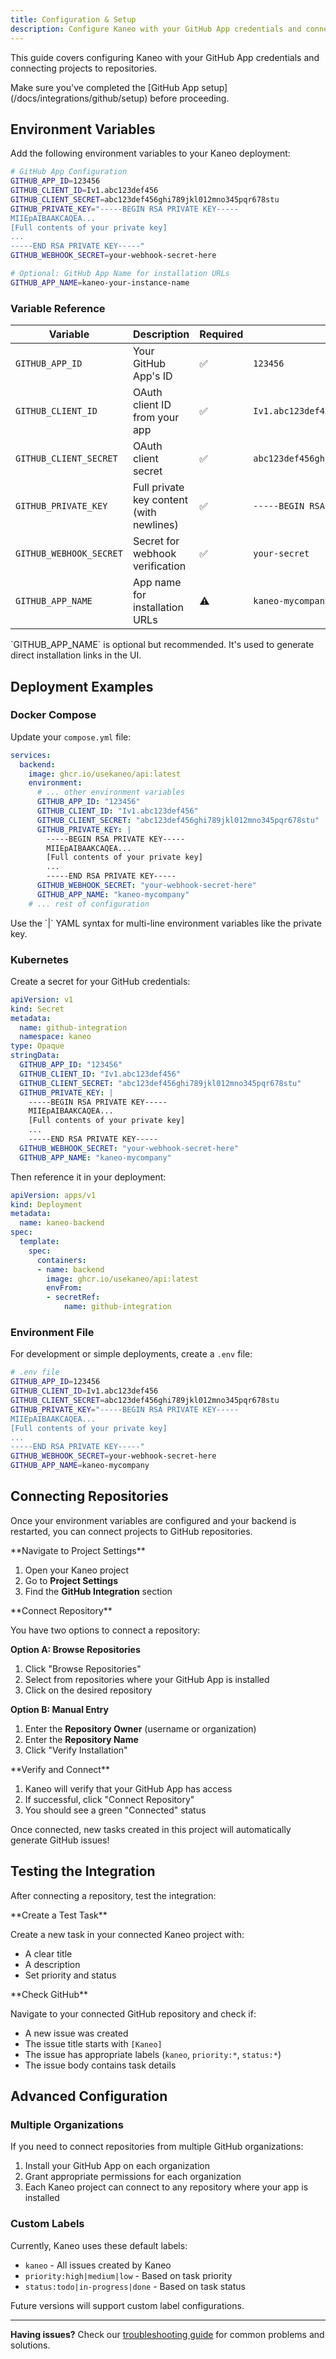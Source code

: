 ```yaml
---
title: Configuration & Setup
description: Configure Kaneo with your GitHub App credentials and connect projects to repositories. Includes Docker Compose and Kubernetes examples.
---
```



This guide covers configuring Kaneo with your GitHub App credentials and connecting projects to repositories.

<Callout type="info">
Make sure you've completed the [GitHub App setup](/docs/integrations/github/setup) before proceeding.
</Callout>

## Environment Variables

Add the following environment variables to your Kaneo deployment:

```bash
# GitHub App Configuration
GITHUB_APP_ID=123456
GITHUB_CLIENT_ID=Iv1.abc123def456
GITHUB_CLIENT_SECRET=abc123def456ghi789jkl012mno345pqr678stu
GITHUB_PRIVATE_KEY="-----BEGIN RSA PRIVATE KEY-----
MIIEpAIBAAKCAQEA...
[Full contents of your private key]
...
-----END RSA PRIVATE KEY-----"
GITHUB_WEBHOOK_SECRET=your-webhook-secret-here

# Optional: GitHub App Name for installation URLs
GITHUB_APP_NAME=kaneo-your-instance-name
```

### Variable Reference

| Variable | Description | Required | Example |
|----------|-------------|----------|---------|
| `GITHUB_APP_ID` | Your GitHub App's ID | ✅ | `123456` |
| `GITHUB_CLIENT_ID` | OAuth client ID from your app | ✅ | `Iv1.abc123def456` |
| `GITHUB_CLIENT_SECRET` | OAuth client secret | ✅ | `abc123def456ghi789jkl012mno345pqr678stu` |
| `GITHUB_PRIVATE_KEY` | Full private key content (with newlines) | ✅ | `-----BEGIN RSA...` |
| `GITHUB_WEBHOOK_SECRET` | Secret for webhook verification | ✅ | `your-secret` |
| `GITHUB_APP_NAME` | App name for installation URLs | ⚠️ | `kaneo-mycompany` |

<Callout type="warning">
`GITHUB_APP_NAME` is optional but recommended. It's used to generate direct installation links in the UI.
</Callout>

## Deployment Examples

### Docker Compose

Update your `compose.yml` file:

```yaml
services:
  backend:
    image: ghcr.io/usekaneo/api:latest
    environment:
      # ... other environment variables
      GITHUB_APP_ID: "123456"
      GITHUB_CLIENT_ID: "Iv1.abc123def456"
      GITHUB_CLIENT_SECRET: "abc123def456ghi789jkl012mno345pqr678stu"
      GITHUB_PRIVATE_KEY: |
        -----BEGIN RSA PRIVATE KEY-----
        MIIEpAIBAAKCAQEA...
        [Full contents of your private key]
        ...
        -----END RSA PRIVATE KEY-----
      GITHUB_WEBHOOK_SECRET: "your-webhook-secret-here"
      GITHUB_APP_NAME: "kaneo-mycompany"
    # ... rest of configuration
```

<Callout type="tip">
Use the `|` YAML syntax for multi-line environment variables like the private key.
</Callout>

### Kubernetes

Create a secret for your GitHub credentials:

```yaml
apiVersion: v1
kind: Secret
metadata:
  name: github-integration
  namespace: kaneo
type: Opaque
stringData:
  GITHUB_APP_ID: "123456"
  GITHUB_CLIENT_ID: "Iv1.abc123def456"
  GITHUB_CLIENT_SECRET: "abc123def456ghi789jkl012mno345pqr678stu"
  GITHUB_PRIVATE_KEY: |
    -----BEGIN RSA PRIVATE KEY-----
    MIIEpAIBAAKCAQEA...
    [Full contents of your private key]
    ...
    -----END RSA PRIVATE KEY-----
  GITHUB_WEBHOOK_SECRET: "your-webhook-secret-here"
  GITHUB_APP_NAME: "kaneo-mycompany"
```

Then reference it in your deployment:

```yaml
apiVersion: apps/v1
kind: Deployment
metadata:
  name: kaneo-backend
spec:
  template:
    spec:
      containers:
      - name: backend
        image: ghcr.io/usekaneo/api:latest
        envFrom:
        - secretRef:
            name: github-integration
```

### Environment File

For development or simple deployments, create a `.env` file:

```bash
# .env file
GITHUB_APP_ID=123456
GITHUB_CLIENT_ID=Iv1.abc123def456
GITHUB_CLIENT_SECRET=abc123def456ghi789jkl012mno345pqr678stu
GITHUB_PRIVATE_KEY="-----BEGIN RSA PRIVATE KEY-----
MIIEpAIBAAKCAQEA...
[Full contents of your private key]
...
-----END RSA PRIVATE KEY-----"
GITHUB_WEBHOOK_SECRET=your-webhook-secret-here
GITHUB_APP_NAME=kaneo-mycompany
```

## Connecting Repositories

Once your environment variables are configured and your backend is restarted, you can connect projects to GitHub repositories.

<Steps>
<Step>
**Navigate to Project Settings**

1. Open your Kaneo project
2. Go to **Project Settings**
3. Find the **GitHub Integration** section
</Step>

<Step>
**Connect Repository**

You have two options to connect a repository:

**Option A: Browse Repositories**
1. Click "Browse Repositories"
2. Select from repositories where your GitHub App is installed
3. Click on the desired repository

**Option B: Manual Entry**
1. Enter the **Repository Owner** (username or organization)
2. Enter the **Repository Name**
3. Click "Verify Installation"
</Step>

<Step>
**Verify and Connect**

1. Kaneo will verify that your GitHub App has access
2. If successful, click "Connect Repository"
3. You should see a green "Connected" status

<Callout type="success">
Once connected, new tasks created in this project will automatically generate GitHub issues!
</Callout>
</Step>
</Steps>

## Testing the Integration

After connecting a repository, test the integration:

<Steps>
<Step>
**Create a Test Task**

Create a new task in your connected Kaneo project with:
- A clear title
- A description
- Set priority and status
</Step>

<Step>
**Check GitHub**

Navigate to your connected GitHub repository and check if:
- A new issue was created
- The issue title starts with `[Kaneo]`
- The issue has appropriate labels (`kaneo`, `priority:*`, `status:*`)
- The issue body contains task details
</Step>

</Steps>

## Advanced Configuration

### Multiple Organizations
If you need to connect repositories from multiple GitHub organizations:

1. Install your GitHub App on each organization
2. Grant appropriate permissions for each organization
3. Each Kaneo project can connect to any repository where your app is installed

### Custom Labels
Currently, Kaneo uses these default labels:
- `kaneo` - All issues created by Kaneo
- `priority:high|medium|low` - Based on task priority
- `status:todo|in-progress|done` - Based on task status

Future versions will support custom label configurations.

---

**Having issues?** Check our [troubleshooting guide](/docs/integrations/github/troubleshooting) for common problems and solutions.